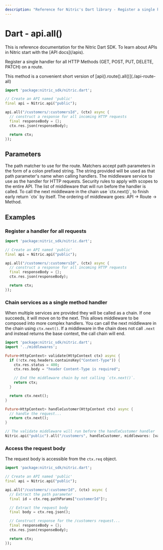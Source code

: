 ```yaml
---
description: "Reference for Nitric's Dart library - Register a single handler for all HTTP Methods (GET, POST, PUT, DELETE, PATCH) on the route."
---
```


# Dart - api.all()

<Note>
  This is reference documentation for the Nitric Dart SDK. To learn about APIs
  in Nitric start with the [API docs](/apis).
</Note>

Register a single handler for all HTTP Methods (GET, POST, PUT, DELETE, PATCH) on a route.

<Note>
  This method is a convenient short version of
  [api().route().all()](./api-route-all)
</Note>

```dart
import 'package:nitric_sdk/nitric.dart';

// Create an API named 'public'
final api = Nitric.api("public");

api.all("/customers/:customersId", (ctx) async {
  // construct a response for all incoming HTTP requests
  final responseBody = {};
  ctx.res.json(responseBody);

  return ctx;
});
```

## Parameters

<Properties>
  <Property name="match" required type="String">
    The path matcher to use for the route. Matchers accept path parameters in
    the form of a colon prefixed string. The string provided will be used as
    that path parameter's name when calling handlers.
  </Property>
  <Property name="handler" required type="HttpHandler">
    The middleware service to use as the handler for HTTP requests.
  </Property>
  <Property name="security" type="List<OidcOptions>">
    Security rules to apply with scopes to the entire API.
  </Property>
  <Property name="middlewares" type="List<HttpHandler>">
    The list of middleware that will run before the handler is called. To call
    the next middleware in the chain use `ctx.next()`, to finish early return
    `ctx` by itself. The ordering of middleware goes: API -> Route -> Method.
  </Property>
</Properties>

## Examples

### Register a handler for all requests

```dart
import 'package:nitric_sdk/nitric.dart';

// Create an API named 'public'
final api = Nitric.api("public");

api.all("/customers/:customersId", (ctx) async {
  // construct a response for all incoming HTTP requests
  final responseBody = {};
  ctx.res.json(responseBody);

  return ctx;
});
```

### Chain services as a single method handler

When multiple services are provided they will be called as a chain. If one succeeds, it will move on to the next. This allows middleware to be composed into more complex handlers. You can call the next middleware in the chain using `ctx.next()`. If a middleware in the chain does not call `.next` and instead returns the base context, the call chain will end.

```dart
import 'package:nitric_sdk/nitric.dart';
import '../middlewares';

Future<HttpContext> validate(HttpContext ctx) async {
  if (!ctx.req.headers.containsKey("Content-Type")) {
    ctx.res.status = 400;
    ctx.res.body = "header Content-Type is required";

    // End the middleware chain by not calling `ctx.next()`.
    return ctx;
  }

  return ctx.next();
}

Future<HttpContext> handleCustomer(HttpContext ctx) async {
  // handle the request...
  return ctx.next();
}

// The validate middleware will run before the handleCustomer handler
Nitric.api("public").all("/customers", handleCustomer, middlewares: [validate]);
```

### Access the request body

The request body is accessible from the `ctx.req` object.

```dart
import 'package:nitric_sdk/nitric.dart';

// Create an API named 'public'
final api = Nitric.api("public");

api.all("/customers/:customerId", (ctx) async {
  // Extract the path parameter
  final id = ctx.req.pathParams["customerId"]!;

  // Extract the request body
  final body = ctx.req.json();

  // Construct response for the /customers request...
  final responseBody = {};
  ctx.res.json(responseBody);

  return ctx;
});
```
